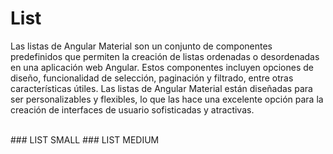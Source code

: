 
<Meta title="Angular Material/List" />

# List

Las listas de Angular Material son un conjunto de componentes predefinidos que permiten la creación de listas ordenadas o desordenadas en una aplicación web Angular. Estos componentes incluyen opciones de diseño, funcionalidad de selección, paginación y filtrado, entre otras características útiles. Las listas de Angular Material están diseñadas para ser personalizables y flexibles, lo que las hace una excelente opción para la creación de interfaces de usuario sofisticadas y atractivas.

<br />
### LIST SMALL
<Canvas of={ListStories.small} />
### LIST MEDIUM
<Canvas of={ListStories.medium} />
